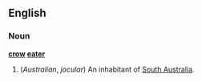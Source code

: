 ==English==
===Noun===
'''[[crow]] [[eater]]'''
#(''Australian'', ''jocular'') An inhabitant of [[South Australia]].